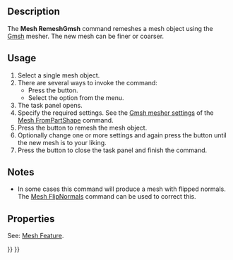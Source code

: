 <languages/>

{{Docnav
|[[Mesh_FromPartShape|FromPartShape]]
|[[Mesh_Evaluation|Evaluation]]
|[[Mesh_Workbench|Mesh]]
|IconL=Mesh_FromPartShape.svg
|IconR=Mesh_Evaluation.svg
|IconC=Workbench_Mesh.svg
}}

{{GuiCommand
|Name=Mesh RemeshGmsh
|MenuLocation=Meshes → Refinement
|Workbenches=[[Mesh_Workbench|Mesh]]
|Version=0.19
|SeeAlso=[[Mesh_FromPartShape|Mesh FromPartShape]]
}}

==Description==

The '''Mesh RemeshGmsh''' command remeshes a mesh object using the [https://gmsh.info/ Gmsh] mesher. The new mesh can be finer or coarser.

==Usage==

# Select a single mesh object.
# There are several ways to invoke the command:
#* Press the {{Button|[[Image:Mesh_RemeshGmsh.svg|16px]] [[Mesh_RemeshGmsh|Refinement]]}} button.
#* Select the {{MenuCommand|Meshes → [[Image:Mesh_RemeshGmsh.svg|16px]] Refinement}} option from the menu.
# The {{MenuCommand|Remesh by Gmsh}} task panel opens.
# Specify the required settings. See the [[Mesh_FromPartShape#Gmsh_mesher|Gmsh mesher settings]] of the [[Mesh_FromPartShape|Mesh FromPartShape]] command.
# Press the {{Button|Apply}} button to remesh the mesh object.
# Optionally change one or more settings and again press the {{Button|Apply}} button until the new mesh is to your liking.
# Press the {{Button|Close}} button to close the task panel and finish the command.

==Notes==

* In some cases this command will produce a mesh with flipped normals. The [[Mesh_FlipNormals|Mesh FlipNormals]] command can be used to correct this.

==Properties==

See: [[Mesh_Feature|Mesh Feature]].


{{Docnav
|[[Mesh_FromPartShape|FromPartShape]]
|[[Mesh_Evaluation|Evaluation]]
|[[Mesh_Workbench|Mesh]]
|IconL=Mesh_FromPartShape.svg
|IconR=Mesh_Evaluation.svg
|IconC=Workbench_Mesh.svg
}}

{{Mesh Tools navi{{#translation:}}}}
{{Userdocnavi{{#translation:}}}}
{{clear}}
